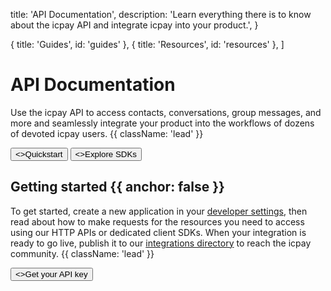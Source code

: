 
  title: 'API Documentation',
  description:
    'Learn everything there is to know about the icpay API and integrate icpay into your product.',
}

  { title: 'Guides', id: 'guides' },
  { title: 'Resources', id: 'resources' },
]

<HeroPattern />

# API Documentation

Use the icpay API to access contacts, conversations, group messages, and more and seamlessly integrate your product into the workflows of dozens of devoted icpay users. {{ className: 'lead' }}

<div className="not-prose mt-6 mb-16 flex gap-3">
  <Button href="/quickstart" arrow="right">
    <>Quickstart</>
  </Button>
  <Button href="/sdks" variant="outline">
    <>Explore SDKs</>
  </Button>
</div>

## Getting started {{ anchor: false }}

To get started, create a new application in your [developer settings](#), then read about how to make requests for the resources you need to access using our HTTP APIs or dedicated client SDKs. When your integration is ready to go live, publish it to our [integrations directory](#) to reach the icpay community. {{ className: 'lead' }}

<div className="not-prose">
  <Button href="/sdks" variant="text" arrow="right">
    <>Get your API key</>
  </Button>
</div>

<Guides />

<Resources />
